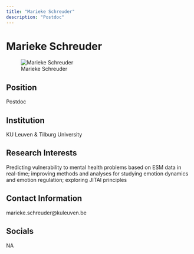 ```yaml
---
title: "Marieke Schreuder"
description: "Postdoc"
---
```


# Marieke Schreuder

![Marieke Schreuder](files/images/%7B%7Blast_name%7D%7D.jpg)

## Position

Postdoc

## Institution

KU Leuven & Tilburg University

## Research Interests

Predicting vulnerability to mental health problems based on ESM data in real-time; improving methods and analyses for studying emotion dynamics and emotion regulation; exploring JITAI principles

## Contact Information

marieke.schreuder@kuleuven.be

## Socials

NA